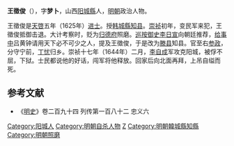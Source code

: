 '''王徵俊'''（{{bd|？||1644年|catIdx=W}}），字'''梦卜'''，山西[[阳城縣|阳城縣]]人，[[明朝|明朝]]政治人物。

王徵俊是[[天啓|天啓]]五年（1625年）[[进士|进士]]。授[[韩城縣|韩城縣]][[知县|知县]]。[[崇祯|崇祯]]初年，变民军来犯，王徵俊抵御击退。大计考察时，贬为[[归德府|归德府]]照磨。[[巡按御史|巡按御史]][[李日宣|李日宣]]向朝廷推荐，[[给事中|给事中]]吕黄钟请用天下必不可少之人，提及王徵俊，于是改为[[滕县|滕县]]知县。官至右[[参政|参政]]，分守宁前，[[丁忧|丁忧]]归乡。崇祯十七年（1644年）二月，[[李自成|李自成]]军攻克阳城，被俘不屈，下狱。士民都说他的好话，闯军将他释放。回家后向北面再拜，上吊自缢而死。
==参考文献==
*《[[明史|明史]]》卷二百九十四 列传第一百八十二 忠义六

{{start box}}
{{s-off}}
{{s-before|[[蘇州俊|蘇州俊]]}}
{{s-title|明朝韓城縣知縣|1625年－天啟年間}}
{{s-after|[[石鳳臺|石鳳臺]]}}
{{end box}}

{{天啓五年乙丑科殿試金榜}}

{{DEFAULTSORT:W}}

[[Category:阳城人|Category:阳城人]]
[[Category:明朝自杀人物|Category:明朝自杀人物]]
[[Category:王姓|Z]]
[[Category:明朝韓城縣知縣|Category:明朝韓城縣知縣]]
[[Category:明朝照磨|Category:明朝照磨]]